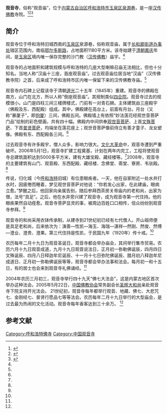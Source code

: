 {{文物保护单位
| 级别 = 省级
| 省区市 = 内蒙古自治区
| 图片 = 
| 名称 = 观音庙
| 编号 = 4-166
| 分类 = 古建筑
| 时代 = [[清|清]]
| 所在 = [[呼和浩特市|呼和浩特市]][[玉泉区|玉泉区]]
| 登录 = 2006年9月4日
}}

'''观音寺'''，俗称“观音庙”，位于[[内蒙古自治区|内蒙古自治区]][[呼和浩特市|呼和浩特市]][[玉泉区|玉泉区]][[泉源巷|泉源巷]]，是一座[[汉传佛教|汉传佛教]]寺院。<ref name=gongan>{{Cite web |url=http://www.nmg.xinhuanet.com/nmgwq/2008-10/21/content_14698854.htm |title=数万香客齐聚观音寺呼市消防现场保安全，内蒙古公安，2008-10-21 |access-date=2013-09-26 |archive-date=2013-09-29 |archive-url=https://web.archive.org/web/20130929111536/http://www.nmg.xinhuanet.com/nmgwq/2008-10/21/content_14698854.htm |dead-url=no }}</ref><ref name=sina>{{Cite web |url=http://news.sina.com.cn/c/2006-06-07/171510093681.shtml |title=呼市总投资3000余万元扩建大召观音庙，新浪，2006年06月07日 |access-date=2013-09-26 |archive-date=2019-10-14 |archive-url=https://web.archive.org/web/20191014111247/http://news.sina.com.cn/c/2006-06-07/171510093681.shtml |dead-url=no }}</ref><ref name=yqxww>{{Cite web |url=http://www.nmgnews.com.cn/yuquanqu/system/2008/12/25/010161041.shtml |title=观音庙，玉泉区新闻网，2008-12-29 |access-date=2013-09-26 |archive-date=2013-09-28 |archive-url=https://web.archive.org/web/20130928025651/http://www.nmgnews.com.cn/yuquanqu/system/2008/12/25/010161041.shtml |dead-url=no }}</ref>

==简介==
观音寺位于呼和浩特旧城西南的[[玉泉区|玉泉区]]泉源巷，俗称观音庙，属于[[长和廊街道办事处|长和廊街道办事处]]辖区范围内，南临[[鄂尔多斯路|鄂尔多斯路]]，占地面积1180平方米。该寺始建于[[清朝|清朝]][[嘉庆|嘉庆]]年间，是[[玉泉区|玉泉区]]境内唯一保存完整的沙门教（[[汉传佛教|汉传佛教]]）庙宇。<ref name=yqxww/>

观音寺的占地面积和建筑规模与呼和浩特的几座大型喇嘛召庙无法相比，但也十分知名。当地人称“汉庙十三座，首座观音庙”。过去观音庙位居当地“汉庙”（汉传佛教寺院）之首，后来成了呼和浩特市区内唯一保留下来的汉传佛教寺庙。<ref name=yqxww/>

观音寺内石碑上记载该寺于清朝[[道光|道光]]二十五年（1845年）重建。观音寺的佛殿在南方，山门在北方，所以人称“倒座观音庙”。其规制类似[[四合院|四合院]]。观音寺过去的规模很小。山门是四柱三间三楼牌楼式，门前有一对青石狮。主体建筑由三座殿宇（佛殿及东、西配殿）组成。其中，佛殿建在高台上，前面有月台。月台（又称“暴厦子”，即[[抱厦|抱厦]]）三间，佛殿五间。佛殿墙上有依照“妙法莲花经观世音菩萨门品”绘制的彩色壁画，共有四十幅。佛殿内中间供奉[[观世音菩萨|观世音菩萨]]、上首[[文殊菩萨|文殊菩萨]]、下首[[普贤菩萨|普贤菩萨]]，均端坐在莲花座上；观世音菩萨像前侍立有善才童子、龙女塑像。佛殿有东、西配殿各三间。<ref name=yqxww/>

过去观音寺有许多殿宇，僧人众多，影响力很大。[[文化大革命|文化大革命]]中，观音寺遭到严重破坏。2006年5月1日，观音寺扩建工程奠基，计划在两年内完工，工程将使观音寺总建筑面积达到5000多平方米，建有大雄宝殿、藏经楼等。<ref name=sina/>2008年，观音寺的主要建筑有山门、观音殿、东西配殿、藏经楼、念佛堂、斋堂、寮房、韦驮殿。<ref name=gongan/>

传说，归化城（今[[呼和浩特|呼和浩特]]旧城）有位患眼疾者。一天，他在自家附近一处水井打水时，因疲倦而睡着，梦见观世音菩萨对他说：“你若发心出家，在此建庙，眼病立愈。”梦醒之后，他回家向亲属告别，随后参拜西茶房关帝庙内的老和尚，出家为僧，法号“具足”。之后，他在水井旁兴建了观音寺，成为观音寺第一代住持。他的眼疾果然自动痊愈。观音寺菩萨显灵的事，被周边百姓口口相传，信众纷纷到观音寺参拜。<ref name=yqxww/>

观音寺的和尚采用衣钵传承制，从建寺到21世纪初已经有七代僧人。开山祖师便是具足老和尚，后来依次为：演善—性凯—海玉、海瑞—湛祥—然刚、然俊、然傅—澄业、澄贵、澄果。第三代住持是性凯，于民国九年（1920年）传十戒。<ref name=yqxww/>

农历每年二月十九日为观音圣诞日，观音寺都会举办庙会，其间举行集市贸易。农历六月十九日观音成道，九月十九日观音说法日，正月初一弥勒佛诞辰，四月四日文殊诞辰、四月八日释迦牟尼诞辰、十一月十七日弥陀佛诞辰、腊月初八释迦牟尼成道日、正月初一弥勒佛诞辰等等，观音寺都会举办法事和法会。每月初一和十五日，有的居士也会来到观音寺礼佛诵经。<ref name=yqxww/>

2004年农历三月初三，观音寺举行四十九天“佛七大法会”，这是内蒙古地区首次举办这种法会。2005年5月22日，[[中国佛教协会|中国佛教协会]]常务副会长[[释圣辉|圣辉大和尚]]亲赴观音寺下院主持开光法会。 21世纪初，观音寺每年都举行观音、地藏、佛七、大悲咒七、金刚经七、普贤行愿品七等等法会。农历每年二月十九日举行的大型庙会，是过去最为热闹的文化活动。观音寺每年香客达到三十余万。 <ref name=yqxww/>

==参考文献==
{{reflist}}

[[Category:呼和浩特佛寺|Category:呼和浩特佛寺]]
[[Category:中国观音寺|Category:中国观音寺]]